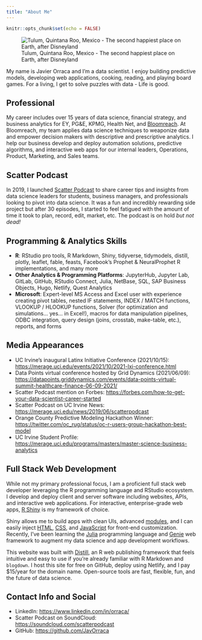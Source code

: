 ```yaml
---
title: "About Me"
---
```


```r
knitr::opts_chunk$set(echo = FALSE)
```

![Tulum, Quintana Roo, Mexico - The second happiest place on Earth, after Disneyland](./images/Javier.jpg)

My name is Javier Orraca and I'm a data scientist. I enjoy building predictive models, developing web applications, cooking, reading, and playing board games. For a living, I get to solve puzzles with data - Life is good.

## Professional

My career includes over 15 years of data science, financial strategy, and business analytics for EY, PG&E, KPMG, Health Net, and [Bloomreach](https://bloomreach.com/). At Bloomreach, my team applies data science techniques to weaponize data and empower decision makers with descriptive and prescriptive analytics. I help our business develop and deploy automation solutions, predictive algorithms, and interactive web apps for our internal leaders, Operations, Product, Marketing, and Sales teams. 

## Scatter Podcast

In 2019, I launched [Scatter Podcast](https://soundcloud.com/scatterpodcast) to share career tips and insights from data science leaders for students, business managers, and professionals looking to pivot into data science. It was a fun and incredibly rewarding side project but after 30 episodes, I started to feel fatigued with the amount of time it took to plan, record, edit, market, etc. The podcast is on hold _but not dead!_

## Programming & Analytics Skills

* **R**: RStudio pro tools, R Markdown, Shiny, tidyverse, tidymodels, distill, plotly, leaflet, fable, feasts, Facebook's Prophet & NeuralProphet R implementations, and many more
* **Other Analytics & Programming Platforms**: JupyterHub, Jupyter Lab, GitLab, GitHub, RStudio Connect, Julia, NetBase, SQL, SAP Business Objects, Hugo, Netlify, Quest Analytics
* **Microsoft**: Expert-level MS Access and Excel user with experience creating pivot tables, nested IF statements, INDEX / MATCH functions, VLOOKUP / HLOOKUP functions, Solver (for optimization and simulations... yes... in Excel!), macros for data manipulation pipelines, ODBC integration, query design (joins, crosstab, make-table, etc.), reports, and forms

## Media Appearances

* UC Irvine's inaugural Latinx Initiative Conference (2021/10/15): [https://merage.uci.edu/events/2021/10/2021-lxi-conference.html](https://merage.uci.edu/events/2021/10/2021-lxi-conference.html)
* Data Points virtual conference hosted by Grid Dynamics (2021/06/09): [https://datapoints.griddynamics.com/events/data-points-virtual-summit-healthcare-finance-06-09-2021/](https://datapoints.griddynamics.com/events/data-points-virtual-summit-healthcare-finance-06-09-2021/)
* Scatter Podcast mention on Forbes: [https://forbes.com/how-to-get-your-data-scientist-career-started](https://forbes.com/sites/louiscolumbus/2019/04/14/how-to-get-your-data-scientist-career-started)
* Scatter Podcast on UC Irvine News: [https://merage.uci.edu/news/2019/06/scatterpodcast](https://merage.uci.edu/news/2019/06/podcast-launched-by-merage-student-navigates-complex-field-of-data-analytics-and-science.html)
* Orange County Predictive Modeling Hackathon Winner: [https://twitter.com/oc_rug/status/oc-r-users-group-hackathon-best-model](https://twitter.com/oc_rug/status/1130553620456300544?s=20)
* UC Irvine Student Profile: [https://merage.uci.edu/programs/masters/master-science-business-analytics](https://merage.uci.edu/programs/masters/master-science-business-analytics/curriculum.html)

## Full Stack Web Development

While not my primary professional focus, I am a proficient full stack web developer leveraging the R programming language and RStudio ecosystem. I develop and deploy client and server software including websites, APIs, and interactive web applications. For interactive, enterprise-grade web apps, [R Shiny](https://shiny.rstudio.com/) is my framework of choice.

Shiny allows me to build apps with clean UIs, advanced [modules](https://mastering-shiny.org/scaling-modules.html#scaling-modules), and I can easily inject [HTML](https://shiny.rstudio.com/articles/tag-glossary.html), [CSS](https://engineering-shiny.org/css.html), and [JavaScript](https://deanattali.com/shinyjs/) for front-end customization. Recently, I've been learning the [Julia](https://julialang.org/) programming language and [Genie](https://genieframework.com/) web framework to augment my data science and app development workflows.

This website was built with [Distill](https://rstudio.github.io/distill/), an R web publishing framework that feels intuitive and easy to use if you're already familiar with R Markdown and `blogdown`. I host this site for free on GitHub, deploy using Netlify, and I pay $15/year for the domain name. Open-source tools are fast, flexible, fun, and the future of data science.

## Contact Info and Social

* LinkedIn: [https://www.linkedin.com/in/orraca/](https://www.linkedin.com/in/orraca/)
* Scatter Podcast on SoundCloud: [https://soundcloud.com/scatterpodcast](https://soundcloud.com/scatterpodcast)
* GitHub: [https://github.com/JavOrraca](https://github.com/JavOrraca)
